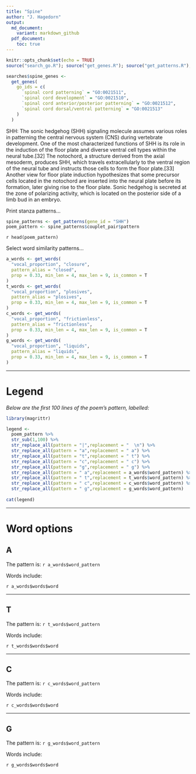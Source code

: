 ```yaml
---
title: "Spine"
author: "J. Hagedorn"
output: 
  md_document:
    variant: markdown_github
  pdf_document:
    toc: true
---
```


```r
knitr::opts_chunk$set(echo = TRUE)
source("search_go.R"); source("get_genes.R"); source("get_patterns.R"); source("get_words.R")
```

```r
searches$spine_genes <-
  get_genes(
    go_ids = c(
      `spinal cord patterning` = "GO:0021511",
      `spinal cord development` = "GO:0021510",
      `spinal cord anterior/posterior patterning` = "GO:0021512",
      `spinal cord dorsal/ventral patterning` = "GO:0021513"
    )
  )
```

SHH: The sonic hedgehog (SHH) signaling molecule assumes various roles in patterning the central nervous system (CNS) during vertebrate development. One of the most characterized functions of SHH is its role in the induction of the floor plate and diverse ventral cell types within the neural tube.[32] The notochord, a structure derived from the axial mesoderm, produces SHH, which travels extracellularly to the ventral region of the neural tube and instructs those cells to form the floor plate.[33] Another view for floor plate induction hypothesizes that some precursor cells located in the notochord are inserted into the neural plate before its formation, later giving rise to the floor plate.  Sonic hedgehog is secreted at the zone of polarizing activity, which is located on the posterior side of a limb bud in an embryo.

Print stanza patterns...

```r
spine_patterns <- get_patterns(gene_id = "SHH")
poem_pattern <- spine_patterns$couplet_pair$pattern
```

`r head(poem_pattern)`

Select word similarity patterns...
```r

a_words <- get_words(
  "vocal_proportion", "closure", 
  pattern_alias = "closed",
  prop = 0.33, min_len = 4, max_len = 9, is_common = T
)
t_words <- get_words(
  "vocal_proportion", "plosives", 
  pattern_alias = "plosives",
  prop = 0.33, min_len = 4, max_len = 9, is_common = T
)
c_words <- get_words(
  "vocal_proportion", "frictionless", 
  pattern_alias = "frictionless",
  prop = 0.33, min_len = 4, max_len = 9, is_common = T
)
g_words <- get_words(
  "vocal_proportion", "liquids", 
  pattern_alias = "liquids",
  prop = 0.33, min_len = 4, max_len = 9, is_common = T
)

```

---

# Legend

*Below are the first 100 lines of the poem's pattern, labelled:*

```r
library(magrittr)

legend <- 
  poem_pattern %>%
  str_sub(1,100) %>%
  str_replace_all(pattern = "|",replacement = "  \n") %>%
  str_replace_all(pattern = "a",replacement = " a") %>%
  str_replace_all(pattern = "t",replacement = " t") %>%
  str_replace_all(pattern = "c",replacement = " c") %>%
  str_replace_all(pattern = "g",replacement = " g") %>%
  str_replace_all(pattern = " a",replacement = a_words$word_pattern) %>%
  str_replace_all(pattern = " t",replacement = t_words$word_pattern) %>%
  str_replace_all(pattern = " c",replacement = c_words$word_pattern) %>%
  str_replace_all(pattern = " g",replacement = g_words$word_pattern) 
  
cat(legend)
```


---

# Word options

## A

The pattern is: `r a_words$word_pattern`

Words include:

`r a_words$words$word`

---

## T

The pattern is: `r t_words$word_pattern`

Words include:

`r t_words$words$word`

---

## C

The pattern is: `r c_words$word_pattern`

Words include:

`r c_words$words$word`

---

## G

The pattern is: `r g_words$word_pattern`

Words include:

`r g_words$words$word`
